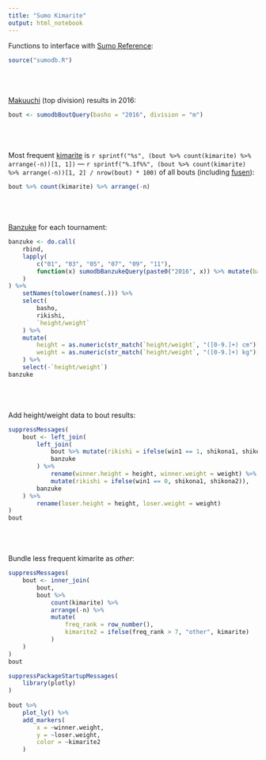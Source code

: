 ```yaml
---
title: "Sumo Kimarite"
output: html_notebook
---
```


Functions to interface with [Sumo Reference](http://sumodb.sumogames.de/):
```r
source("sumodb.R")
```

&nbsp;  
&nbsp;  
&nbsp;  
[Makuuchi](https://en.wikipedia.org/wiki/Makuuchi) (top division) results in 2016:
```r
bout <- sumodbBoutQuery(basho = "2016", division = "m")
```

&nbsp;  
&nbsp;  
&nbsp;  
Most frequent [kimarite](https://en.wikipedia.org/wiki/Kimarite) is `r sprintf("%s", (bout %>% count(kimarite) %>% arrange(-n))[1, 1])` --- `r sprintf("%.1f%%", (bout %>% count(kimarite) %>% arrange(-n))[1, 2] / nrow(bout) * 100)` of all bouts (including [fusen](https://en.wiktionary.org/wiki/fusen)):
```r
bout %>% count(kimarite) %>% arrange(-n)
```

&nbsp;  
&nbsp;  
&nbsp;  
[Banzuke](https://en.wikipedia.org/wiki/Banzuke) for each tournament:
```r
banzuke <- do.call(
	rbind,
	lapply(
		c("01", "03", "05", "07", "09", "11"),
		function(x) sumodbBanzukeQuery(paste0("2016", x)) %>% mutate(basho = paste("2016", x, sep = "."))
	)
) %>%
	setNames(tolower(names(.))) %>%
	select(
		basho,
		rikishi,
		`height/weight`
	) %>%
	mutate(
		height = as.numeric(str_match(`height/weight`, "([0-9.]+) cm")[, 2]),
		weight = as.numeric(str_match(`height/weight`, "([0-9.]+) kg")[, 2])
	) %>%
	select(-`height/weight`)
banzuke
```

&nbsp;  
&nbsp;  
&nbsp;  
Add height/weight data to bout results:
```r
suppressMessages(
	bout <- left_join(
		left_join(
			bout %>% mutate(rikishi = ifelse(win1 == 1, shikona1, shikona2)),
			banzuke
		) %>%
			rename(winner.height = height, winner.weight = weight) %>%
			mutate(rikishi = ifelse(win1 == 0, shikona1, shikona2)),
		banzuke
	) %>%
		rename(loser.height = height, loser.weight = weight)
)
bout
```

&nbsp;  
&nbsp;  
&nbsp;  
Bundle less frequent kimarite as *other*:
```r
suppressMessages(
	bout <- inner_join(
		bout,
		bout %>%
			count(kimarite) %>%
			arrange(-n) %>%
			mutate(
				freq_rank = row_number(),
				kimarite2 = ifelse(freq_rank > 7, "other", kimarite)
			)
	)
)
bout
```


```r
suppressPackageStartupMessages(
	library(plotly)
)
  
bout %>%
	plot_ly() %>%
	add_markers(
		x = ~winner.weight,
		y = ~loser.weight,
		color = ~kimarite2
	)
```
